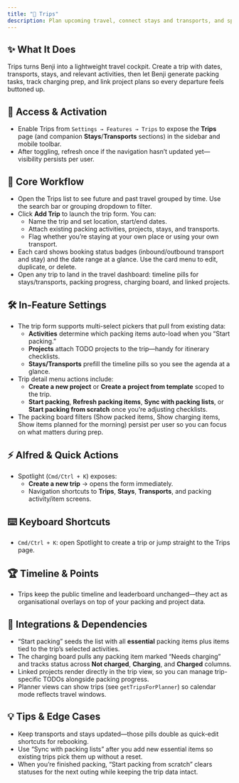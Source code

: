 ```yaml
---
title: "🧳 Trips"
description: Plan upcoming travel, connect stays and transports, and spin up packing checklists in a single view
---
```


## ✨ What It Does

Trips turns Benji into a lightweight travel cockpit. Create a trip with dates, transports, stays, and relevant activities, then let Benji generate packing tasks, track charging prep, and link project plans so every departure feels buttoned up.

## 🚪 Access & Activation

- Enable Trips from `Settings → Features → Trips` to expose the **Trips** page (and companion **Stays**/**Transports** sections) in the sidebar and mobile toolbar.
- After toggling, refresh once if the navigation hasn’t updated yet—visibility persists per user.

## 🧭 Core Workflow

- Open the Trips list to see future and past travel grouped by time. Use the search bar or grouping dropdown to filter.
- Click **Add Trip** to launch the trip form. You can:
  - Name the trip and set location, start/end dates.
  - Attach existing packing activities, projects, stays, and transports.
  - Flag whether you’re staying at your own place or using your own transport.
- Each card shows booking status badges (inbound/outbound transport and stay) and the date range at a glance. Use the card menu to edit, duplicate, or delete.
- Open any trip to land in the travel dashboard: timeline pills for stays/transports, packing progress, charging board, and linked projects.

## 🛠️ In-Feature Settings

- The trip form supports multi-select pickers that pull from existing data:
  - **Activities** determine which packing items auto-load when you “Start packing.”
  - **Projects** attach TODO projects to the trip—handy for itinerary checklists.
  - **Stays/Transports** prefill the timeline pills so you see the agenda at a glance.
- Trip detail menu actions include:
  - **Create a new project** or **Create a project from template** scoped to the trip.
  - **Start packing**, **Refresh packing items**, **Sync with packing lists**, or **Start packing from scratch** once you’re adjusting checklists.
- The packing board filters (Show packed items, Show charging items, Show items planned for the morning) persist per user so you can focus on what matters during prep.

## ⚡ Alfred & Quick Actions

- Spotlight (`Cmd/Ctrl + K`) exposes:
  - **Create a new trip** → opens the form immediately.
  - Navigation shortcuts to **Trips**, **Stays**, **Transports**, and packing activity/item screens.

## ⌨️ Keyboard Shortcuts

- `Cmd/Ctrl + K`: open Spotlight to create a trip or jump straight to the Trips page.

## 🏆 Timeline & Points

- Trips keep the public timeline and leaderboard unchanged—they act as organisational overlays on top of your packing and project data.

## 🔗 Integrations & Dependencies

- “Start packing” seeds the list with all **essential** packing items plus items tied to the trip’s selected activities.
- The charging board pulls any packing item marked “Needs charging” and tracks status across **Not charged**, **Charging**, and **Charged** columns.
- Linked projects render directly in the trip view, so you can manage trip-specific TODOs alongside packing progress.
- Planner views can show trips (see `getTripsForPlanner`) so calendar mode reflects travel windows.

## 💡 Tips & Edge Cases

- Keep transports and stays updated—those pills double as quick-edit shortcuts for rebooking.
- Use “Sync with packing lists” after you add new essential items so existing trips pick them up without a reset.
- When you’re finished packing, “Start packing from scratch” clears statuses for the next outing while keeping the trip data intact.
